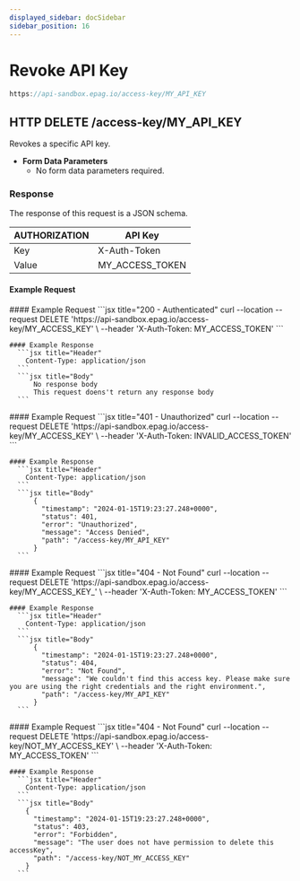 ```yaml
---
displayed_sidebar: docSidebar
sidebar_position: 16
---
```



# Revoke API Key

```jsx
https://api-sandbox.epag.io/access-key/MY_API_KEY
```

## HTTP DELETE /access-key/MY_API_KEY

Revokes a specific API key.

- **Form Data Parameters**
  - No form data parameters required.

### Response

The response of this request is a JSON schema.

| AUTHORIZATION | API Key         | 
| ------------- | --------------- |
| Key           | X-Auth-Token    |
| Value         | MY_ACCESS_TOKEN |

#### Example Request

<Tabs>
  <TabItem value="success" label="200 - Success" default>
    #### Example Request
      ```jsx title="200 - Authenticated"
        curl --location --request DELETE 'https://api-sandbox.epag.io/access-key/MY_ACCESS_KEY' \
        --header 'X-Auth-Token: MY_ACCESS_TOKEN'
      ```
    
    #### Example Response
      ```jsx title="Header"
        Content-Type: application/json
      ``` 
      ```jsx title="Body"
          No response body
          This request doens't return any response body
      ```      
  </TabItem>
  <TabItem value="unauthorized" label="401 - Unauthorized">
    #### Example Request
      ```jsx title="401 - Unauthorized"
        curl --location --request DELETE 'https://api-sandbox.epag.io/access-key/MY_ACCESS_KEY' \
        --header 'X-Auth-Token: INVALID_ACCESS_TOKEN'
      ```
    
    #### Example Response
      ```jsx title="Header"
        Content-Type: application/json
      ```  
      ```jsx title="Body"
          {
            "timestamp": "2024-01-15T19:23:27.248+0000",
            "status": 401,
            "error": "Unauthorized",
            "message": "Access Denied",
            "path": "/access-key/MY_API_KEY"
          }
      ```
  </TabItem>
    <TabItem value="not-found" label="404 - Not Found">
    #### Example Request
      ```jsx title="404 - Not Found"
        curl --location --request DELETE 'https://api-sandbox.epag.io/access-key/MY_ACCESS_KEY_' \
        --header 'X-Auth-Token: MY_ACCESS_TOKEN'
      ```
    
    #### Example Response
      ```jsx title="Header"
        Content-Type: application/json
      ```  
      ```jsx title="Body"
          {
            "timestamp": "2024-01-15T19:23:27.248+0000",
            "status": 404,
            "error": "Not Found",
            "message": "We couldn't find this access key. Please make sure you are using the right credentials and the right environment.",
            "path": "/access-key/MY_API_KEY"
          }
      ```
  </TabItem>
  <TabItem value="forbidden" label="403 - Forbidden">
    #### Example Request
      ```jsx title="404 - Not Found"
        curl --location --request DELETE 'https://api-sandbox.epag.io/access-key/NOT_MY_ACCESS_KEY' \
        --header 'X-Auth-Token: MY_ACCESS_TOKEN'
      ```
    
    #### Example Response
      ```jsx title="Header"
        Content-Type: application/json
      ```  
      ```jsx title="Body"
        {
          "timestamp": "2024-01-15T19:23:27.248+0000",
          "status": 403,
          "error": "Forbidden",
          "message": "The user does not have permission to delete this accessKey",
          "path": "/access-key/NOT_MY_ACCESS_KEY"
        }
      ```
  </TabItem>
</Tabs>